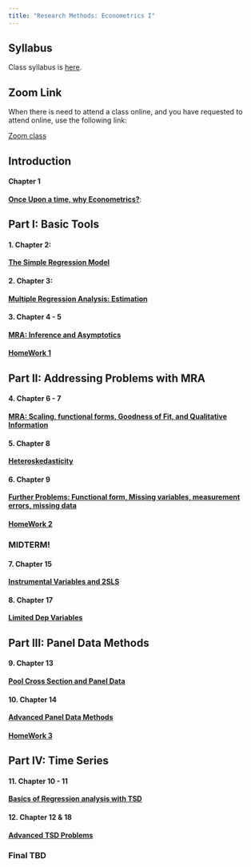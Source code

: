 ```yaml
---
title: "Research Methods: Econometrics I"
---
```


## Syllabus

Class syllabus is [here](rmethods/Syllabus.qmd).

## Zoom Link

When there is need to attend a class online, and you have requested to attend online, use the following link:

[Zoom class](https://bard.zoom.us/j/9468356150?pwd=SXR4cDJmMUZ2WlZZZ2dQbE1BN25qdz09)

## Introduction 

#### **Chapter 1**

[**Once Upon a time, why Econometrics?**](rmethods/1_introduction.qmd):  

## Part I: Basic Tools

#### 1. Chapter 2: 

   [**The Simple Regression Model**](rmethods/2_SRA.qmd)

#### 2. Chapter 3: 
   
   [**Multiple Regression Analysis: Estimation**](rmethods\3_MLRM.qmd)

#### 3. Chapter 4 - 5
   
   [**MRA: Inference and Asymptotics**](rmethods/4_MLRM_IA.qmd)

#### [HomeWork 1](rmethods/homework_1.qmd)

## Part II: Addressing Problems with MRA

#### 4. Chapter 6 - 7

   [**MRA: Scaling, functional forms, Goodness of Fit, and Qualitative Information**](rmethods/5_FXMRA.qmd)

#### 5. Chapter 8

   [**Heteroskedasticity**](rmethods/6_Heteros.qmd)

#### 6. Chapter 9

   [**Further Problems: Functional form, Missing variables, measurement errors, missing data**](rmethods/7_spec.qmd)

#### [HomeWork 2](rmethods/homework_2.qmd)

### MIDTERM!

#### 7. Chapter 15

   [**Instrumental Variables and 2SLS**](rmethods/8_iv2sls.qmd)

#### 8. Chapter 17

   [**Limited Dep Variables**](rmethods/9_ldvm.qmd)

## Part III: Panel Data Methods

#### 9. Chapter 13

   [**Pool Cross Section and Panel Data**](rmethods/10_pooldata.qmd)

#### 10. Chapter 14

   [**Advanced Panel Data Methods**](rmethods/11_advpanel.qmd)

#### [HomeWork 3](rmethods/homework_3.qmd)

## Part IV: Time Series

#### 11. Chapter 10 - 11     

   [**Basics of Regression analysis with TSD**](rmethods/12_timeseries.qmd)

#### 12. Chapter 12 & 18

   [**Advanced TSD Problems**](rmethods/13_advtimeseries.qmd)

### Final TBD

